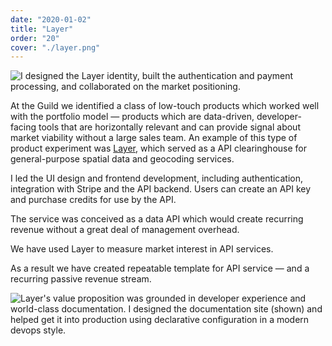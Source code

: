 ```yaml
---
date: "2020-01-02"
title: "Layer"
order: "20"
cover: "./layer.png"
---
```


![I designed the Layer identity, built the authentication and payment processing, and collaborated on the market positioning.](layer.png)

At the Guild we identified a class of low-touch products which worked well with the portfolio model — products which are data-driven, developer-facing tools that are horizontally relevant and can provide signal about market viability without a large sales team. An example of this type of product experiment was [Layer](/layer), which served as a API clearinghouse for general-purpose spatial data and geocoding services.

I led the UI design and frontend development, including authentication, integration with Stripe and the API backend. Users can create an API key and purchase credits for use by the API.

The service was conceived as a data API which would create recurring revenue without a great deal of management overhead.

We have used Layer to measure market interest in API services.

As a result we have created repeatable template for API service — and a recurring passive revenue stream.

![Layer's value proposition was grounded in developer experience and world-class documentation. I designed the documentation site (shown) and helped get it into production using declarative configuration in a modern devops style.](layer2.png)
